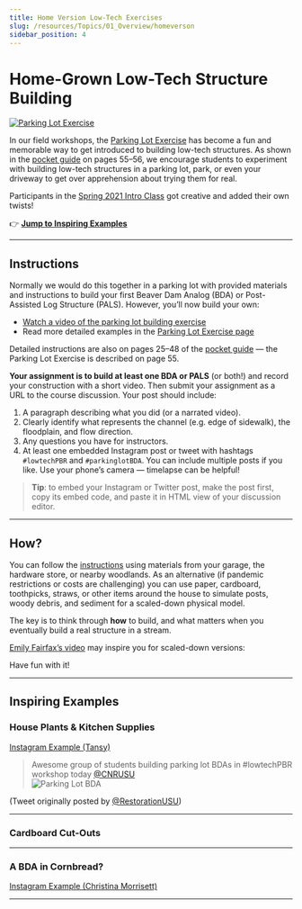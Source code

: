 ```yaml
---
title: Home Version Low-Tech Exercises
slug: /resources/Topics/01_Overview/homeverson
sidebar_position: 4
---
```


# Home-Grown Low-Tech Structure Building

[![Parking Lot Exercise](/img/pics/WorkshopParkLot.png)](https://photos.app.goo.gl/dktnPpiQHcNyDjhGA)

In our field workshops, the [Parking Lot Exercise](/resources/Topics/01_Overview/parkinglot) has become a fun and memorable way to get introduced to building low-tech structures. As shown in the [pocket guide](/resources/pocket) on pages 55–56, we encourage students to experiment with building low-tech structures in a parking lot, park, or even your driveway to get over apprehension about trying them for real.

Participants in the [Spring 2021 Intro Class](/workshops/2021/USU/WATS-5620/) got creative and added their own twists!

👉 **[Jump to Inspiring Examples](#inspiring-examples)**

---

## Instructions

Normally we would do this together in a parking lot with provided materials and instructions to build your first Beaver Dam Analog (BDA) or Post-Assisted Log Structure (PALS). However, you’ll now build your own:

- [Watch a video of the parking lot building exercise](http://lowtechpbr.restoration.usu.edu/workshops/2020/SGI/Modules/module1#f-what-you-came-for---your-first-bda)  
- Read more detailed examples in the [Parking Lot Exercise page](http://lowtechpbr.restoration.usu.edu/resources/Topics/01_Overview/parkinglot)

Detailed instructions are also on pages 25–48 of the [pocket guide](http://lowtechpbr.restoration.usu.edu/resources/pocket) — the Parking Lot Exercise is described on page 55.

**Your assignment is to build at least one BDA or PALS** (or both!) and record your construction with a short video. Then submit your assignment as a URL to the course discussion. Your post should include:

1. A paragraph describing what you did (or a narrated video).
2. Clearly identify what represents the channel (e.g. edge of sidewalk), the floodplain, and flow direction.
3. Any questions you have for instructors.
4. At least one embedded Instagram post or tweet with hashtags `#lowtechPBR` and `#parkinglotBDA`. You can include multiple posts if you like. Use your phone’s camera — timelapse can be helpful!

> **Tip**: to embed your Instagram or Twitter post, make the post first, copy its embed code, and paste it in HTML view of your discussion editor.

---

## How?

You can follow the [instructions](http://lowtechpbr.restoration.usu.edu/resources/Topics/01_Overview/parkinglot) using materials from your garage, the hardware store, or nearby woodlands. As an alternative (if pandemic restrictions or costs are challenging) you can use paper, cardboard, toothpicks, straws, or other items around the house to simulate posts, woody debris, and sediment for a scaled-down physical model.

The key is to think through **how** to build, and what matters when you eventually build a real structure in a stream.

[Emily Fairfax’s video](https://emilyfairfaxscience.com/) may inspire you for scaled-down versions:

<YouTubeEmbed videoId="IAM94B73bzE" title="Emily Fairfax’s video: Scaled-down BDA Construction" width={560} height={315} />

Have fun with it!

---

## Inspiring Examples

### House Plants & Kitchen Supplies

[Instagram Example (Tansy)](https://www.instagram.com/p/CKmp7czh_Vb/?utm_source=ig_embed&utm_campaign=loading)

> Awesome group of students building parking lot BDAs in #lowtechPBR workshop today [@CNRUSU](https://twitter.com/CNRUSU)  
> ![Parking Lot BDA](https://t.co/X9ot6XAhTN)

(Tweet originally posted by [@RestorationUSU](https://twitter.com/RestorationUSU/status/1182062783048765440))

---

### Cardboard Cut-Outs

<YouTubeEmbed videoId="qeojvW_B4x8" title="Cardboard Cut-Outs: Parking Lot BDA" width={560} height={315} />

---

### A BDA in Cornbread?

[Instagram Example (Christina Morrisett)](https://www.instagram.com/p/CKb5cHaBh_m/?utm_source=ig_embed&utm_campaign=loading)

---
